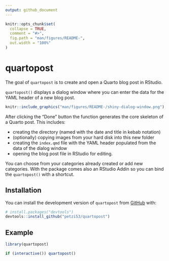 ```yaml
---
output: github_document
---
```


```r
knitr::opts_chunk$set(
  collapse = TRUE,
  comment = "#>",
  fig.path = "man/figures/README-",
  out.width = "100%"
)
```

# quartopost


<!-- badges: start -->
<!-- badges: end -->

The goal of `quartopost` is to create and open a Quarto blog post in RStudio. 

`quartopost()` displays a dialog window where you can enter the data for the YAML header of a new blog post. 

```r
knitr::include_graphics("man/figures/README-/shiny-dialog-window.png")
```

After clicking the "Done" button the function generates the core skeleton of a Quarto post. This includes: 

- creating the directory (named with the date and title in kebab notation) 
- (optionally) copying images from your hard disk into this new folder
- creating the `index.qmd` file with the YAML header populated from the data of the dialog window
- opening the blog post file in RStudio for editing.

You can choose from your categories already created or add new categories. With the package comes also an RStudio Addin so you can bind the `quartopost()` with a shortcut.

## Installation

You can install the development version of `quartopost` from [GitHub](https://github.com/) with:

```r
# install.packages("devtools")
devtools::install_github("petzi53/quartopost")
```


## Example

```r
library(quartopost)

if (interactive()) quartopost()
```
